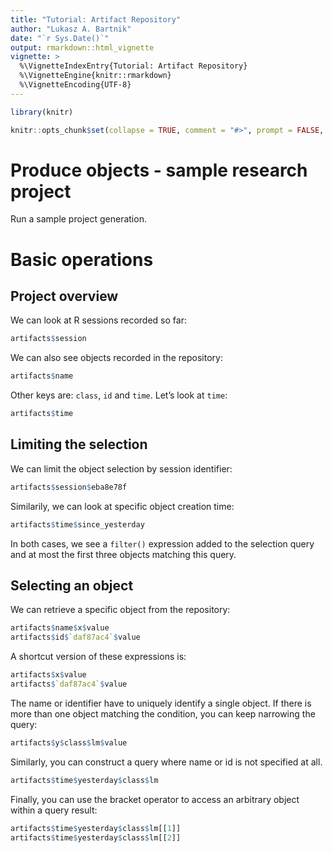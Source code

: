 ```yaml
---
title: "Tutorial: Artifact Repository"
author: "Lukasz A. Bartnik"
date: "`r Sys.Date()`"
output: rmarkdown::html_vignette
vignette: >
  %\VignetteIndexEntry{Tutorial: Artifact Repository}
  %\VignetteEngine{knitr::rmarkdown}
  %\VignetteEncoding{UTF-8}
---
```


```r
library(knitr)

knitr::opts_chunk$set(collapse = TRUE, comment = "#>", prompt = FALSE, echo = TRUE)
```


# Produce objects - sample research project

Run a sample project generation.


# Basic operations

## Project overview

We can look at R sessions recorded so far:

```r
artifacts$session
```

We can also see objects recorded in the repository:

```r
artifacts$name
```

Other keys are: `class`, `id` and `time`. Let's look at `time`:

```r
artifacts$time
```


## Limiting the selection

We can limit the object selection by session identifier:

```r
artifacts$session$eba8e78f
```

Similarily, we can look at specific object creation time:

```r
artifacts$time$since_yesterday
```

In both cases, we see a `filter()` expression added to the selection
query and at most the first three objects matching this query.


## Selecting an object

We can retrieve a specific object from the repository:

```r
artifacts$name$x$value
artifacts$id$`daf87ac4`$value
```

A shortcut version of these expressions is:

```r
artifacts$x$value
artifacts$`daf87ac4`$value
```

The name or identifier have to uniquely identify a single object. If
there is more than one object matching the condition, you can keep
narrowing the query:

```r
artifacts$y$class$lm$value
```

Similarly, you can construct a query where name or id is not specified
at all.

```r
artifacts$time$yesterday$class$lm
```

Finally, you can use the bracket operator to access an arbitrary
object within a query result:

```r
artifacts$time$yesterday$class$lm[[1]]
artifacts$time$yesterday$class$lm[[2]]
```
